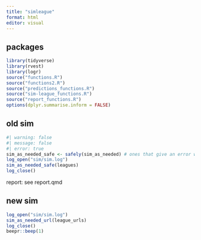 ```yaml
---
title: "simleague"
format: html
editor: visual
---
```


## packages

```r
library(tidyverse)
library(rvest)
library(logr)
source("functions.R")
source("functions2.R")
source("predictions_functions.R")
source("sim-league_functions.R")
source("report_functions.R")
options(dplyr.summarise.inform = FALSE)
```

## old sim

```r
#| warning: false
#| message: false
#| error: true
sim_as_needed_safe <- safely(sim_as_needed) # ones that give an error will be ignored
log_open("sim/sim.log")
sim_as_needed_safe(leagues)  
log_close()

```

report: see report.qmd

## new sim

```r
log_open("sim/sim.log")
sim_as_needed_url(league_urls)  
log_close()
beepr::beep(1)

```
